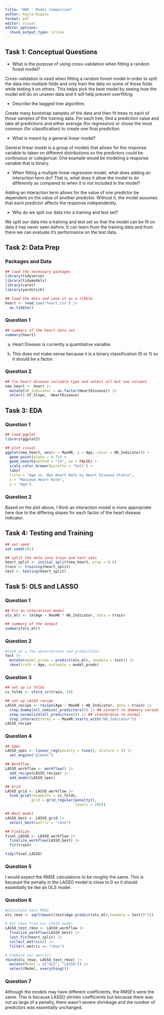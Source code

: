 ```yaml
---
title: "HW5 - Model Comparison"
author: Kayla Kippes
format: pdf
editor: visual
editor_options: 
  chunk_output_type: inline
---
```


## Task 1: Conceptual Questions

- What is the purpose of using cross-validation when fitting a random forest model?

Cross-validation is used when fitting a random forest model in order to split the data into multiple folds and only train the data on some of those folds while testing it on others. This helps pick the best model by seeing how the model will do on unseen data and it will help prevent overfitting.

- Describe the bagged tree algorithm.

Create many bootstrap samples of the data and then fit trees to each of those samples of the training data. For each tree, find a prediction value and take all predictions and either average (for regression) or chose the most common (for classification) to create one final prediction.

- What is meant by a general linear model?

General linear model is a group of models that allows for the response variable to taken on different distributions so the predictors could be continuous or categorical. One example would be modeling a response variable that is binary.

- When fitting a multiple linear regression model, what does adding an interaction term do? That is, what does it allow the model to do differently as compared to when it is not included in the model?

Adding an interaction term allows for the value of one predictor be dependent on the value of another predictor. Without it, the model assumes that each predictor affects the response independently.

- Why do we split our data into a training and test set?

We split our data into a training and test set so that the model can be fit on data it has never seen before. It can learn from the training data and from there we can evaluate it's performance on the test data.

## Task 2: Data Prep

### Packages and Data

```r
## load the necessary packages
library(tidyverse)
library(tidymodels)
library(caret)
library(yardstick)

## load the data and save it as a tibble
heart <- read_csv('heart.csv') |>
  as.tibble()
```

### Question 1

```r
## summary of the heart data set
summary(heart)
```

a. Heart Disease is currently a quantitative variable.

b. This does not make sense because it is a binary classification (0 or 1) so it should be a factor.

### Question 2

```r
## fix heart disease variable type and select all but two columns
new_heart <- heart |>
  mutate(HD_Indicator = as.factor(HeartDisease)) |>
  select(-ST_Slope, -HeartDisease)
```

## Task 3: EDA

### Question 1

```r
## load ggplot
library(ggplot2)

## plot visual
ggplot(new_heart, aes(x = MaxHR, y = Age, color = HD_Indicator)) + 
  geom_point(alpha = 0.75) +
  geom_smooth(method = "lm", se = FALSE) + 
  scale_color_brewer(palette = "Set1") +
  labs(
  title = "Age vs. Max Heart Rate by Heart Disease Status",
  x = "Maximum Heart Rate",
  y = "Age")
```

### Question 2

Based on the plot above, I think an interaction model is more appropriate here due to the differing slopes for each factor of the heart disease indicator.

## Task 4: Testing and Training

```r
## set seed
set.seed(101)

## split the data into train and test sets
heart_split <- initial_split(new_heart, prop = 0.8)
train <- training(heart_split)
test <- testing(heart_split)
```

## Task 5: OLS and LASSO

### Question 1

```r
## Fit an interaction model
ols_mlr <- lm(Age ~ MaxHR * HD_Indicator, data = train)

## summary of the output
summary(ols_mlr)
```

### Question 2

```r
#look at a few observations and predictions
test |>
  mutate(model_preds = predict(ols_mlr, newdata = test)) |>
  rmse(truth = Age, estimate = model_preds)
```

### Question 3

```r
## set up cv folds
cv_folds <- vfold_cv(train, 10)

## set up LASSO recipe
LASSO_recipe <- recipe(Age ~ MaxHR + HD_Indicator, data = train) |>
  step_dummy(all_nominal_predictors()) |> ## convert to dummary varaible
  step_normalize(all_predictors()) |> ## standardize to normal
  step_interact(terms = ~ MaxHR:starts_with("HD_Indicator"))
LASSO_recipe
```

### Question 4

```r
## Spec
LASSO_spec <- linear_reg(penalty = tune(), mixture = 1) |>
  set_engine("glmnet")

## Workflow
LASSO_workflow <- workflow() |>
  add_recipe(LASSO_recipe) |>
  add_model(LASSO_spec)

## Grid
LASSO_grid <- LASSO_workflow |>
  tune_grid(resamples = cv_folds,
            grid = grid_regular(penalty(),
                                levels = 200))

## Best model
LASSO_best <- LASSO_grid |>
  select_best(metric = "rmse")

## Finalize
final_LASSO <- LASSO_workflow |>
  finalize_workflow(LASSO_best) |>
  fit(train)

tidy(final_LASSO)
```

### Question 5

I would expect the RMSE calculations to be roughly the same. This is because the penalty in the LASSO model is close to 0 so it should essentially be like an OLS model.

### Question 6

```r
#Calculate test RMSE
ols_rmse <- sqrt(mean((test$Age-predict(ols_mlr,newdata = test))^2))

# Get rmse from our LASSO model
LASSO_test_rmse <- LASSO_workflow |> 
  finalize_workflow(LASSO_best) |> 
  last_fit(heart_split) |> 
  collect_metrics() |> 
  filter(.metric == "rmse")

# Combine our metrics
rbind(ols_rmse, LASSO_test_rmse) |> 
  mutate(Model = c("OLS", "LASSO")) |> 
  select(Model, everything())
```

### Question 7

Although the models may have different coefficients, the RMSE's were the same. This is because LASSO shrinks coefficients but because there was not as large of a penalty, there wasn't severe shrinkage and the number of predictors was essentially unchanged.